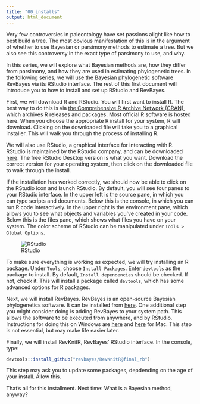 ```yaml
---
title: "00_installs"
output: html_document
---
```


Very few controversies in paleontology have set passions alight like how to best build a 
tree. The most obvious manifestation of this is in the argument of whether to use Bayesian
or parsimony methods to estimate a tree. But we also see this controversy in the exact 
type of parsimony to use, and why.

In this series, we will explore what Bayesian methods are, how they differ from parsimony,
and how they are used in estimating phylogenetic trees. In the following series, we will use 
the Bayesian phylogenetic software RevBayes via its RStudio interface. The rest of this first 
document will introduce you to how to install and set up RStudio and RevBayes.

First, we will download R and RStudio. You will first want to install R. The best way 
to do this is via [the Comprehensive R Archive Network (CRAN)](https://cran.r-project.org/),
which archives R releases and packages. Most official R software is hosted here. When you
choose the appropriate R install for your system, R will download. Clicking on the downloaded
file will take you to a graphical installer. This will walk you through the process of installing R.

We will also use RStudio, a graphical interface for interacting with R. RStudio is
maintained by the RStudio company, and can be downloaded [here](https://rstudio.com/products/rstudio/).
The free RStudio Desktop version is what you want. Download the correct version for your operating 
system, then click on the downloaded file to walk through the install.

If the installation has worked correctly, we should now be able to click on the RStudio 
icon and launch RStudio. By default, you will see four panes to your RStudio interface. In
the upper left is the source pane, in which you can type scripts and documents. Below this is the console,
in which you can run R code interactively. In the upper right is the environment pane, which allows you to
see what objects and variables you've created in your code. Below this is the files pane, which shows what files you
have on your system. The color scheme of RStudio can be manipulated under `Tools > Global Options`.

![RStudio](img/RStudio.png)

To make sure everything is working as expected, we will try installing an R package. Under `Tools`, choose `Install Packages`. Enter `devtools` as the package to install. By default, `Install dependencies` should be checked. If not, check it. This will install a package called `devtools`, which has some advanced options for R packages. 

Next, we will install RevBayes. RevBayes is an open-source Bayesian phylogenetics software. It can be installed from [here](https://revbayes.github.io/download). One additional step you might consider doing is adding RevBayes to your system path. This allows the software to be executed from anywhere, and by RStudio. Instructions for doing this on Windows are [here](https://docs.microsoft.com/en-us/previous-versions/office/developer/sharepoint-2010/ee537574(v=office.14)) and [here](https://www.architectryan.com/2012/10/02/add-to-the-path-on-mac-os-x-mountain-lion/) for Mac. This step is not essential, but may make life easier later. 

Finally, we will install RevKnitR, RevBayes' RStudio interface. In the console, type:

```r
devtools::install_github("revbayes/RevKnitR@final_rb")
```
 This step may ask you to update some packages, depdending on the age of your install. Allow this.
 
 That's all for this installment. Next time: What is a Bayesian method, anyway? 

